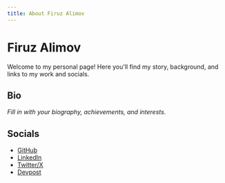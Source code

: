 ```yaml
---
title: About Firuz Alimov
---
```


# Firuz Alimov

Welcome to my personal page! Here you'll find my story, background, and links to my work and socials.

## Bio

_Fill in with your biography, achievements, and interests._

## Socials

- [GitHub](https://github.com/firalim)
- [LinkedIn](https://www.linkedin.com/in/firuz-alimov/)
- [Twitter/X](https://x.com/firalim)
- [Devpost](https://devpost.com/firalim) 